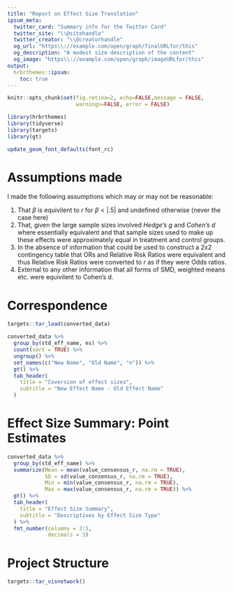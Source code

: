 ```yaml
---
title: "Report on Effect Size Translation"
ipsum_meta:
  twitter_card: "Summary info for the Twitter Card"
  twitter_site: "\\@sitehandle"
  twitter_creator: "\\@creatorhandle"
  og_url: "https\\://example.com/open/graph/finalURLfor/this"
  og_description: "A modest size description of the content"
  og_image: "https\\://example.com/open/graph/imageURLfor/this"
output: 
  hrbrthemes::ipsum:
    toc: true
---
```


```r
knitr::opts_chunk$set(fig.retina=2, echo=FALSE,message = FALSE,
                      warnings=FALSE, error = FALSE)
```

```r
library(hrbrthemes)
library(tidyverse)
library(targets)
library(gt)

update_geom_font_defaults(font_rc)
```

# Assumptions made

I made the following assumptions which may or may not be reasonable:

1.  That $\beta$ is equivilent to $r$ for $\beta < |.5|$ and undefined otherwise (never the case here)
2.  That, given the large sample sizes involved *Hedge's g* and *Cohen's d* where essentially equivalent and that sample sizes used to make up these effects were approximately equal in treatment and control groups.
3.  In the absence of information that could be used to construct a 2x2 contingency table that ORs and Relative Risk Ratios were equivalent and thus Relative Risk Ratios were converted to $r$ as if they were Odds ratios.
4.  External to any other information that all forms of SMD, weighted means etc. were equivilent to Cohen's d.

# Correspondence

```r
targets::tar_load(converted_data)

converted_data %>%
  group_by(std_eff_name, es) %>%
  count(sort = TRUE) %>%
  ungroup() %>%
  set_names(c("New Name", "Old Name", "n")) %>%
  gt() %>%
  tab_header(
    title = "Coversion of effect sizes",
    subtitle = "New Effect Name - Old Effect Name"
  )
```

# Effect Size Summary: Point Estimates

```r

converted_data %>%
  group_by(std_eff_name) %>%
  summarize(Mean = mean(value_consensus_r, na.rm = TRUE),
            SD = sd(value_consensus_r, na.rm = TRUE),
            Min = min(value_consensus_r, na.rm = TRUE),
            Max = max(value_consensus_r, na.rm = TRUE)) %>%
  gt() %>%
  tab_header(
    title = "Effect Size Summary",
    subtitle = "Descriptives by Effect Size Type"
  ) %>%
  fmt_number(columns = 2:5,
             decimals = 3)

```

# Project Structure
```r
targets::tar_visnetwork()
```

